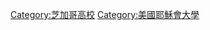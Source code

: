 {{Cat main}}
{{Commons category|Loyola University Chicago}}

[[Category:芝加哥高校|Category:芝加哥高校]]
[[Category:美國耶穌會大學|Category:美國耶穌會大學]]